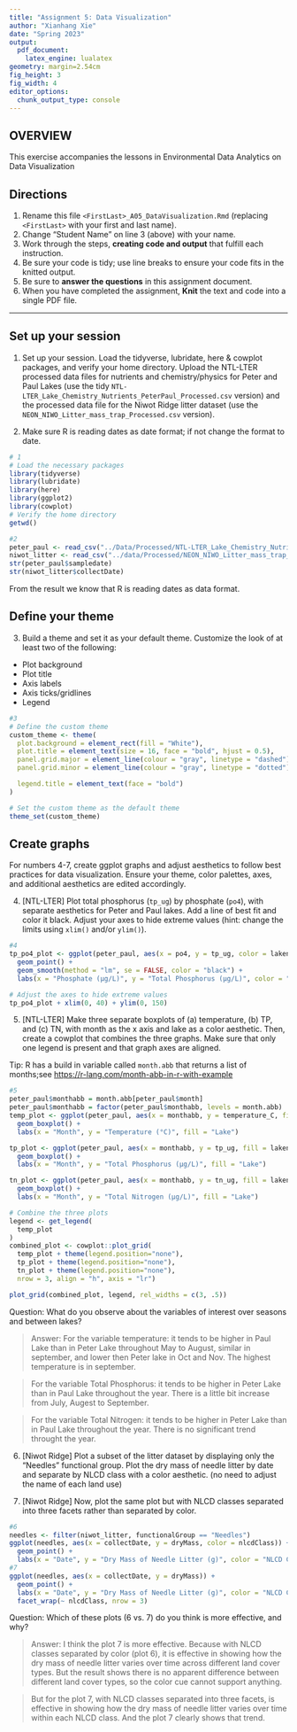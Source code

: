 ```yaml
---
title: "Assignment 5: Data Visualization"
author: "Xianhang Xie"
date: "Spring 2023"
output: 
  pdf_document: 
    latex_engine: lualatex
geometry: margin=2.54cm
fig_height: 3
fig_width: 4
editor_options: 
  chunk_output_type: console
---
```


## OVERVIEW

This exercise accompanies the lessons in Environmental Data Analytics on Data Visualization 

## Directions
1.  Rename this file `<FirstLast>_A05_DataVisualization.Rmd` (replacing `<FirstLast>` with your first and last name).
2. Change "Student Name" on line 3 (above) with your name.
3. Work through the steps, **creating code and output** that fulfill each instruction.
4. Be sure your code is tidy; use line breaks to ensure your code fits in the knitted output.
5. Be sure to **answer the questions** in this assignment document.
6. When you have completed the assignment, **Knit** the text and code into a single PDF file.

---

## Set up your session 

1. Set up your session. Load the tidyverse, lubridate, here & cowplot packages, and verify your home directory. Upload the NTL-LTER processed data files for nutrients and chemistry/physics for Peter and Paul Lakes (use the tidy `NTL-LTER_Lake_Chemistry_Nutrients_PeterPaul_Processed.csv` version) and the processed data file for the Niwot Ridge litter dataset (use the `NEON_NIWO_Litter_mass_trap_Processed.csv` version). 

2. Make sure R is reading dates as date format; if not change the format to date.

```r
# 1
# Load the necessary packages
library(tidyverse)
library(lubridate)
library(here)
library(ggplot2)
library(cowplot)
# Verify the home directory
getwd()

#2 
peter_paul <- read_csv("../Data/Processed/NTL-LTER_Lake_Chemistry_Nutrients_PeterPaul_Processed.csv")
niwot_litter <- read_csv("../data/Processed/NEON_NIWO_Litter_mass_trap_Processed.csv")
str(peter_paul$sampledate)
str(niwot_litter$collectDate)
```

From the result we know that R is reading dates as data format.

## Define your theme
3. Build a theme and set it as your default theme. Customize the look of at least two of the following: 
 * Plot background
 * Plot title
 * Axis labels
 * Axis ticks/gridlines
 * Legend

```r
#3
# Define the custom theme
custom_theme <- theme(
  plot.background = element_rect(fill = "White"),
  plot.title = element_text(size = 16, face = "bold", hjust = 0.5),
  panel.grid.major = element_line(colour = "gray", linetype = "dashed"),
  panel.grid.minor = element_line(colour = "gray", linetype = "dotted"),

  legend.title = element_text(face = "bold")
)

# Set the custom theme as the default theme
theme_set(custom_theme)
```

## Create graphs
For numbers 4-7, create ggplot graphs and adjust aesthetics to follow best practices for data visualization. Ensure your theme, color palettes, axes, and additional aesthetics are edited accordingly.

4. [NTL-LTER] Plot total phosphorus (`tp_ug`) by phosphate (`po4`), with separate aesthetics for Peter and Paul lakes. Add a line of best fit and color it black. Adjust your axes to hide extreme values (hint: change the limits using `xlim()` and/or `ylim()`).

```r
#4 
tp_po4_plot <- ggplot(peter_paul, aes(x = po4, y = tp_ug, color = lakename)) +
  geom_point() +
  geom_smooth(method = "lm", se = FALSE, color = "black") +
  labs(x = "Phosphate (µg/L)", y = "Total Phosphorus (µg/L)", color = "Lake")

# Adjust the axes to hide extreme values
tp_po4_plot + xlim(0, 40) + ylim(0, 150)
```


5. [NTL-LTER] Make three separate boxplots of (a) temperature, (b) TP, and (c) TN, with month as the x axis and lake as a color aesthetic. Then, create a cowplot that combines the three graphs. Make sure that only one legend is present and that graph axes are aligned. 

Tip: R has a build in variable called `month.abb` that returns a list of months;see <https://r-lang.com/month-abb-in-r-with-example>

```r
#5 
peter_paul$monthabb = month.abb[peter_paul$month]
peter_paul$monthabb = factor(peter_paul$monthabb, levels = month.abb)
temp_plot <- ggplot(peter_paul, aes(x = monthabb, y = temperature_C, fill = lakename)) +
  geom_boxplot() +
  labs(x = "Month", y = "Temperature (°C)", fill = "Lake")

tp_plot <- ggplot(peter_paul, aes(x = monthabb, y = tp_ug, fill = lakename)) +
  geom_boxplot() +
  labs(x = "Month", y = "Total Phosphorus (µg/L)", fill = "Lake")

tn_plot <- ggplot(peter_paul, aes(x = monthabb, y = tn_ug, fill = lakename)) +
  geom_boxplot() +
  labs(x = "Month", y = "Total Nitrogen (µg/L)", fill = "Lake")

# Combine the three plots
legend <- get_legend(
  temp_plot
)
combined_plot <- cowplot::plot_grid(
  temp_plot + theme(legend.position="none"), 
  tp_plot + theme(legend.position="none"), 
  tn_plot + theme(legend.position="none"), 
  nrow = 3, align = "h", axis = "lr")

plot_grid(combined_plot, legend, rel_widths = c(3, .5))
```

Question: What do you observe about the variables of interest over seasons and between lakes? 

> Answer: For the variable temperature: it tends to be higher in Paul Lake than in Peter Lake throughout May to August, similar in september, and lower then Peter lake in Oct and Nov. The highest temperature is in september.

> For the variable Total Phosphorus: it tends to be higher in Peter Lake than in Paul Lake throughout the year. There is a little bit increase from July, Augest to September.

> For the variable Total Nitrogen: it tends to be higher in Peter Lake than in Paul Lake throughout the year. There is no significant trend throught the year.

6. [Niwot Ridge] Plot a subset of the litter dataset by displaying only the "Needles" functional group. Plot the dry mass of needle litter by date and separate by NLCD class with a color aesthetic. (no need to adjust the name of each land use)

7. [Niwot Ridge] Now, plot the same plot but with NLCD classes separated into three facets rather than separated by color. 

```r
#6
needles <- filter(niwot_litter, functionalGroup == "Needles")
ggplot(needles, aes(x = collectDate, y = dryMass, color = nlcdClass)) +
  geom_point() +
  labs(x = "Date", y = "Dry Mass of Needle Litter (g)", color = "NLCD Class") 
#7
ggplot(needles, aes(x = collectDate, y = dryMass)) +
  geom_point() +
  labs(x = "Date", y = "Dry Mass of Needle Litter (g)", color = "NLCD Class") +
  facet_wrap(~ nlcdClass, nrow = 3)

```

Question: Which of these plots (6 vs. 7) do you think is more effective, and why? 

> Answer: I think the plot 7 is more effective. Because with NLCD classes separated by color (plot 6), it is effective in showing how the dry mass of needle litter varies over time across different land cover types. But the result shows there is no apparent difference between different land cover types, so the color cue cannot support anything.

> But for the plot 7, with NLCD classes separated into three facets, is effective in showing how the dry mass of needle litter varies over time within each NLCD class. And the plot 7 clearly shows that trend.